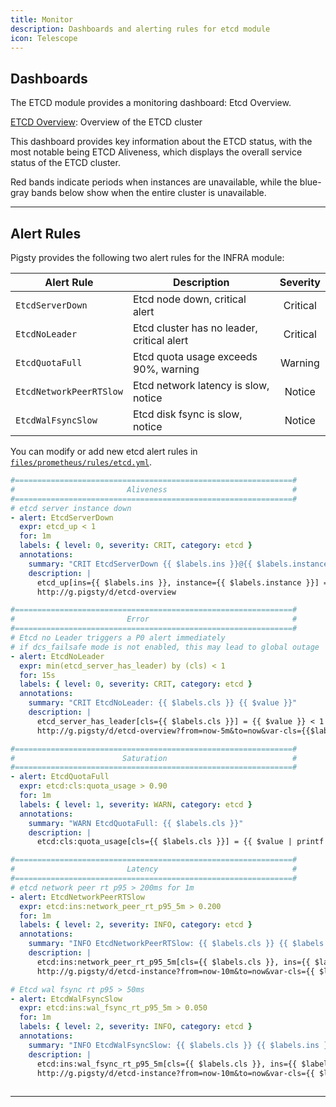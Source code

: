 ```yaml
---
title: Monitor
description: Dashboards and alerting rules for etcd module
icon: Telescope
---
```



## Dashboards

The ETCD module provides a monitoring dashboard: Etcd Overview.

[ETCD Overview](https://demo.pigsty.cc/d/etcd-overview): Overview of the ETCD cluster

This dashboard provides key information about the ETCD status, with the most notable being ETCD Aliveness, which displays the overall service status of the ETCD cluster.

Red bands indicate periods when instances are unavailable, while the blue-gray bands below show when the entire cluster is unavailable.



------

## Alert Rules

Pigsty provides the following two alert rules for the INFRA module:

| Alert Rule              | Description                                | Severity |
|-------------------------|--------------------------------------------|:--------:|
| `EtcdServerDown`        | Etcd node down, critical alert             | Critical |
| `EtcdNoLeader`          | Etcd cluster has no leader, critical alert | Critical |
| `EtcdQuotaFull`         | Etcd quota usage exceeds 90%, warning      | Warning  |
| `EtcdNetworkPeerRTSlow` | Etcd network latency is slow, notice       | Notice   |
| `EtcdWalFsyncSlow`      | Etcd disk fsync is slow, notice            | Notice   |

You can modify or add new etcd alert rules in [`files/prometheus/rules/etcd.yml`](https://github.com/pgsty/pigsty/blob/main/files/prometheus/rules/etcd.yml).

```yaml
#==============================================================#
#                         Aliveness                            #
#==============================================================#
# etcd server instance down
- alert: EtcdServerDown
  expr: etcd_up < 1
  for: 1m
  labels: { level: 0, severity: CRIT, category: etcd }
  annotations:
    summary: "CRIT EtcdServerDown {{ $labels.ins }}@{{ $labels.instance }}"
    description: |
      etcd_up[ins={{ $labels.ins }}, instance={{ $labels.instance }}] = {{ $value }} < 1
      http://g.pigsty/d/etcd-overview      

#==============================================================#
#                         Error                                #
#==============================================================#
# Etcd no Leader triggers a P0 alert immediately
# if dcs_failsafe mode is not enabled, this may lead to global outage
- alert: EtcdNoLeader
  expr: min(etcd_server_has_leader) by (cls) < 1
  for: 15s
  labels: { level: 0, severity: CRIT, category: etcd }
  annotations:
    summary: "CRIT EtcdNoLeader: {{ $labels.cls }} {{ $value }}"
    description: |
      etcd_server_has_leader[cls={{ $labels.cls }}] = {{ $value }} < 1
      http://g.pigsty/d/etcd-overview?from=now-5m&to=now&var-cls={{$labels.cls}}      

#==============================================================#
#                        Saturation                            #
#==============================================================#
- alert: EtcdQuotaFull
  expr: etcd:cls:quota_usage > 0.90
  for: 1m
  labels: { level: 1, severity: WARN, category: etcd }
  annotations:
    summary: "WARN EtcdQuotaFull: {{ $labels.cls }}"
    description: |
      etcd:cls:quota_usage[cls={{ $labels.cls }}] = {{ $value | printf "%.3f" }} > 90%      

#==============================================================#
#                         Latency                              #
#==============================================================#
# etcd network peer rt p95 > 200ms for 1m
- alert: EtcdNetworkPeerRTSlow
  expr: etcd:ins:network_peer_rt_p95_5m > 0.200
  for: 1m
  labels: { level: 2, severity: INFO, category: etcd }
  annotations:
    summary: "INFO EtcdNetworkPeerRTSlow: {{ $labels.cls }} {{ $labels.ins }}"
    description: |
      etcd:ins:network_peer_rt_p95_5m[cls={{ $labels.cls }}, ins={{ $labels.ins }}] = {{ $value }} > 200ms
      http://g.pigsty/d/etcd-instance?from=now-10m&to=now&var-cls={{ $labels.cls }}      

# Etcd wal fsync rt p95 > 50ms
- alert: EtcdWalFsyncSlow
  expr: etcd:ins:wal_fsync_rt_p95_5m > 0.050
  for: 1m
  labels: { level: 2, severity: INFO, category: etcd }
  annotations:
    summary: "INFO EtcdWalFsyncSlow: {{ $labels.cls }} {{ $labels.ins }}"
    description: |
      etcd:ins:wal_fsync_rt_p95_5m[cls={{ $labels.cls }}, ins={{ $labels.ins }}] = {{ $value }} > 50ms
      http://g.pigsty/d/etcd-instance?from=now-10m&to=now&var-cls={{ $labels.cls }}
 
```

------